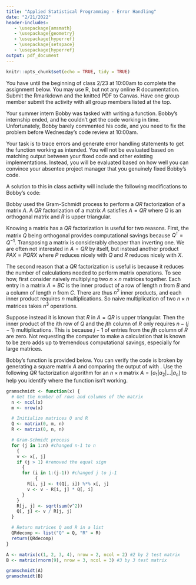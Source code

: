 ```yaml
---
title: "Applied Statistical Programming - Error Handling"
date: "2/21/2022"
header-includes:
   - \usepackage{amsmath}
   - \usepackage{geometry}
   - \usepackage{hyperref}
   - \usepackage{setspace}
   - \usepackage{hyperref}
output: pdf_document
---
```


```r
knitr::opts_chunk$set(echo = TRUE, tidy = TRUE)
```

\textbf{Write the R code to answer the following questions. Write the code, and then show what the computer returns when that code is run. Thoroughly comment your solutions.}

You have until the beginning of class 2/23 at 10:00am to complete the assignment below. You may use R, but not any online R documentation. Submit the Rmarkdown and the knitted PDF to Canvas. Have one group member submit the activity with all group members listed at the top.

\section*{Dang it, Bobby}
\bigskip

Your summer intern Bobby was tasked with writing a function. Bobby's internship ended, and he couldn't get the code working in time. Unfortunately, Bobby barely commented his code, and you need to fix the problem before Wednesday's code review at 10:00am.

Your task is to trace errors and generate error handling statements to get the function working as intended. You will not be evaluated based on matching output between your fixed code and other existing implementations. Instead, you will be evaluated based on how well you can convince your absentee project manager that you genuinely fixed Bobby's code.

A solution to this in class activity will include the following modifications to Bobby's code:
\begin{enumerate}
   \item print statements at different stages of the algorithm to verify correct output,
   \item error handling that prevents a user from passing the wrong type of matrix to the function, and
   \item commenting for each step of the algorithm.
\end{enumerate}

\subsection*{QR Factorization}

Bobby used the Gram-Schmidt process to perform a $QR$ factorization of a matrix $A$.\footnote{That boy ain't right. Never, \underline{\textbf{ever}} use textbook Gram-Schmidt to invert or factor a matrix. It is both inefficient and unstable without modifications. However, it is still an excellent tool for teaching.} A $QR$ factorization of a matrix $A$ satisfies $A = QR$ where $Q$ is an orthogonal matrix and $R$ is upper triangular.

\begin{quote}
   Definition: A matrix $Q$ is orthogonal if and only if $Q^{\intercal}Q = QQ^{\intercal} = I$.
\end{quote}

\begin{quote}
   Definition: A matrix $R$ is upper triangular if and only if all entries below the main diagonal of $R$ are all zero.
\end{quote}

Knowing a matrix has a $QR$ factorization is useful for two reasons. First, the matrix $Q$ being orthogonal provides computational savings because $Q^{\intercal} = Q^{-1}$. Transposing a matrix is considerably cheaper than inverting one. We are  often not interested in $A = QR$ by itself, but instead another product $PAX = PQRX$ where $P$ reduces nicely with $Q$ and $R$ reduces nicely with $X$.

The second reason that a $QR$ factorization is useful is because it reduces the number of calculations needed to perform matrix operations. To see how, first consider naively multiplying two $n \times n$ matrices together. Each entry in a matrix $A = BC$ is the inner product of a row of length $n$ from $B$ and a column of length $n$ from $C$. There are thus $n^2$ inner products, and each inner product requires $n$ multiplications. So naive multiplication of two $n \times n$ matrices takes $n^3$ operations. 

Suppose instead it is known that $R$ in $A=QR$ is upper triangular. Then the inner product of the $i$th row of $Q$ and the $j$th column of $R$ only requires $n-(j-1)$ multiplications. This is because $j-1$ of entries from the $j$th column of $R$ are zero. Not requesting the computer to make a calculation that is known to be zero adds up to tremendous computational savings, especially for large matrices. 

Bobby's function \texttt{gramschmidt} is provided below. You can verify the code is broken by generating a square matrix $A$ and comparing the output of \texttt{qr(A)} with \texttt{gramschmidt(A)}. Use the following $QR$ factorization algorithm for an $n \times n$ matrix $A = [ a_1 \vert a_2 \vert \dots \vert a_n]$ to help you identify where the function isn't working.\footnote{See \url{https://www.math.ucla.edu/~yanovsky/Teaching/Math151B/handouts/GramSchmidt.pdf} for a numerical example.}

\begin{itemize}
   \item $u_1 = a_1$, $e_1 = u_1 / \Vert u_1\Vert$
   \item $u_2 = a_2 - (a_{2}^{\intercal} e_1)*e_1$, $e_2 = u_2 / \Vert u_2\Vert$
   \item $u_3 = a_3 - (a_{3}^{\intercal} e_1)*e_1 - (a_{3}^{\intercal} e_2)*e_2$, $e_3 = u_3 / \Vert u_3\Vert$
   \item $\dots$
   \item $u_n = a_n - \sum\limits^{n-1}_{j=1} (a_{n}^{\intercal}e_{j})*e_j$, $e_n = u_n / \Vert u_n\Vert$
   \item $Q=[u_1 \vert u_2 \vert \dots \vert u_n]$, $R=[e_1 \vert e_2 \vert \dots \vert e_n]$
\end{itemize}




```r
gramschmidt <- function(x) {
  # Get the number of rows and columns of the matrix
  n <- ncol(x)
  m <- nrow(x)

  # Initialize matrices Q and R
  Q <- matrix(0, m, n)
  R <- matrix(0, n, n)

  # Gram-Schmidt process
  for (j in 1:n) #changed n-1 to n 
    {
    v <- x[, j]
    if (j > 1) #removed the equal sign
      {
      for (i in 1:(j-1)) #changed j to j-1
           {
        R[i, j] <- t(Q[, i]) %*% x[, j]
        v <- v - R[i, j] * Q[, i]
      }
    }
    R[j, j] <- sqrt(sum(v^2))
    Q[, j] <- v / R[j, j]
  }

  # Return matrices Q and R in a list
  QRdecomp <- list("Q" = Q, "R" = R)
  return(QRdecomp)
}

A <- matrix(c(1, 2, 3, 4), nrow = 2, ncol = 2) #2 by 2 test matrix
B <- matrix(rnorm(9), nrow = 3, ncol = 3) #3 by 3 test matrix

gramschmidt(A)
gramschmidt(B)


```
